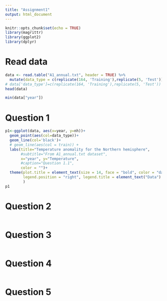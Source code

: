```yaml
---
title: "Assignment1"
output: html_document
---
```


```r
knitr::opts_chunk$set(echo = TRUE)
library(magrittr)
library(ggplot2)
library(dplyr)
```

# Read data
```r
data <- read.table("A1_annual.txt", header = TRUE) %>% 
  mutate(data_type = c(replicate(164, 'Training'),replicate(5, 'Test')))
# data['data_type']=c(replicate(164, 'Training'),replicate(5, 'Test'))
head(data)
```

```r
min(data["year"])
```


# Question 1
```r
p1<-ggplot(data, aes(x=year, y=nh))+
  geom_point(aes(col=data_type))+
  geom_line(col='black')+
  # geom_line(aes(col = train)) + 
  labs(title="Temperature anomality for the Northern hemisphere", 
       #subtitle="From A1_annual.txt dataset", 
       x="year", y="Temperature", 
       #caption="Question 1.1",
       color = "")+
  theme(plot.title = element_text(size = 14, face = "bold", color = "darkgreen"),
        legend.position = "right", legend.title = element_text("Data")
        )
p1
```


# Question 2
```r

```

# Question 3

```r

```

# Question 4
```r

```

# Question 5
```r

```


